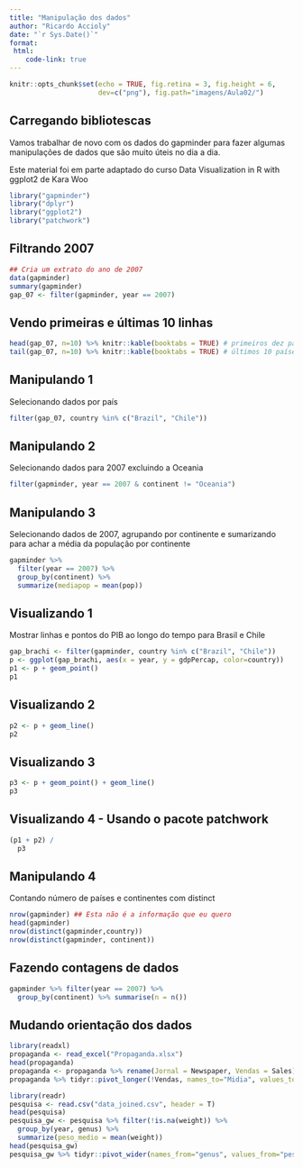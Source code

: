 ```yaml
---
title: "Manipulação dos dados"
author: "Ricardo Accioly"
date: "`r Sys.Date()`"
format:
 html:
    code-link: true
---
```


```r
knitr::opts_chunk$set(echo = TRUE, fig.retina = 3, fig.height = 6,
                      dev=c("png"), fig.path="imagens/Aula02/")
```

## Carregando bibliotescas

Vamos trabalhar de novo com os dados do gapminder para fazer algumas manipulações de dados que são muito úteis no dia a dia.

Este material foi em parte adaptado do curso Data Visualization in R with ggplot2 de Kara Woo

```r
library("gapminder")
library("dplyr")
library("ggplot2")
library("patchwork")
```

## Filtrando 2007

```r
## Cria um extrato do ano de 2007
data(gapminder)
summary(gapminder)
gap_07 <- filter(gapminder, year == 2007)
```

## Vendo primeiras e últimas 10 linhas

```r
head(gap_07, n=10) %>% knitr::kable(booktabs = TRUE) # primeiros dez paises da base de dados
tail(gap_07, n=10) %>% knitr::kable(booktabs = TRUE) # últimos 10 países 
```

\newpage

## Manipulando 1

Selecionando dados por país

```r
filter(gap_07, country %in% c("Brazil", "Chile"))
```

## Manipulando 2

Selecionando dados para 2007 excluindo a Oceania

```r

filter(gapminder, year == 2007 & continent != "Oceania")

```

\newpage

## Manipulando 3

Selecionando dados de 2007, agrupando por continente e sumarizando para achar a média da população por continente

```r
gapminder %>%
  filter(year == 2007) %>% 
  group_by(continent) %>% 
  summarize(mediapop = mean(pop))
```

## Visualizando 1

Mostrar linhas e pontos do PIB ao longo do tempo para Brasil e Chile

```r
gap_brachi <- filter(gapminder, country %in% c("Brazil", "Chile"))
p <- ggplot(gap_brachi, aes(x = year, y = gdpPercap, color=country))
p1 <- p + geom_point()
p1
```

\newpage

## Visualizando 2

```r
p2 <- p + geom_line()
p2
```

## Visualizando 3

```r
p3 <- p + geom_point() + geom_line()
p3
```

\newpage

## Visualizando 4 - Usando o pacote patchwork

```r
(p1 + p2) /
  p3
```

## Manipulando 4

Contando número de países e continentes com distinct

```r
nrow(gapminder) ## Esta não é a informação que eu quero
head(gapminder)
nrow(distinct(gapminder,country))
nrow(distinct(gapminder, continent))

```

## Fazendo contagens de dados

```r
gapminder %>% filter(year == 2007) %>% 
  group_by(continent) %>% summarise(n = n())

```

\newpage

## Mudando orientação dos dados

```r
library(readxl)
propaganda <- read_excel("Propaganda.xlsx")
head(propaganda)
propaganda <- propaganda %>% rename(Jornal = Newspaper, Vendas = Sales)
propaganda %>% tidyr::pivot_longer(!Vendas, names_to="Midia", values_to="Orcamento")
```

\newpage

```r
library(readr)
pesquisa <- read.csv("data_joined.csv", header = T)
head(pesquisa)
pesquisa_gw <- pesquisa %>% filter(!is.na(weight)) %>%
  group_by(year, genus) %>%
  summarize(peso_medio = mean(weight))
head(pesquisa_gw)
pesquisa_gw %>% tidyr::pivot_wider(names_from="genus", values_from="peso_medio")
```

